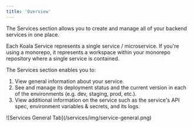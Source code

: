 ```yaml
---
title: 'Overview'
---
```


The Services section allows you to create and manage all of your backend services in one place.

Each Koala Service represents a single service / microservice. If you're using a monorepo, it represents a workspace within your monorepo repository where a single service is contained.

The Services section enables you to:
1. View general information about your service. 
2. See and manage its deployment status and the current version in each of the environments (e.g. dev, staging, prod, etc.).
3. View additional information on the service such as the service's API spec, environment variables & secrets, and its logs.

<Frame>
![Services General Tab](/services/img/service-general.png) 
</Frame>
